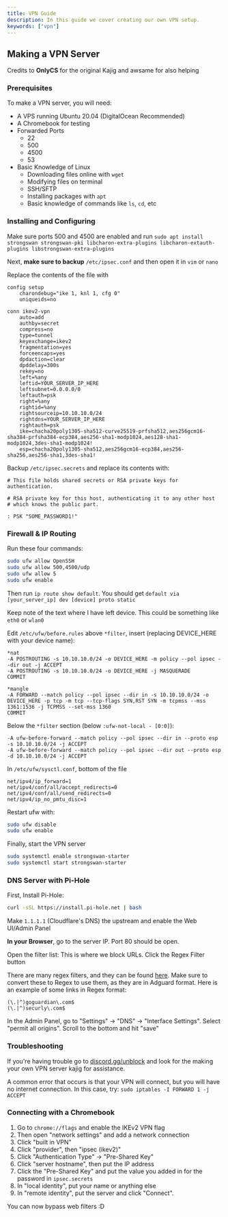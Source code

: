 ```yaml
---
title: VPN Guide
description: In this guide we cover creating our own VPN setup.
keywords: ["vpn"]
---
```


## Making a VPN Server

Credits to **OnlyCS** for the original Kajig and awsame for also helping

### Prerequisites

To make a VPN server, you will need:

- A VPS running Ubuntu 20.04 (DigitalOcean Recommended)
- A Chromebook for testing
- Forwarded Ports
  - 22
  - 500
  - 4500
  - 53
- Basic Knowledge of Linux
  - Downloading files online with `wget`
  - Modifying files on terminal
  - SSH/SFTP
  - Installing packages with `apt`
  - Basic knowledge of commands like `ls`, `cd`, etc

### Installing and Configuring

Make sure ports 500 and 4500 are enabled and run `sudo apt install strongswan strongswan-pki libcharon-extra-plugins libcharon-extauth-plugins libstrongswan-extra-plugins`

Next, **make sure to backup** `/etc/ipsec.conf` and then open it in `vim` or `nano`

Replace the contents of the file with

```
config setup
    charondebug="ike 1, knl 1, cfg 0"
    uniqueids=no

conn ikev2-vpn
    auto=add
    authby=secret
    compress=no
    type=tunnel
    keyexchange=ikev2
    fragmentation=yes
    forceencaps=yes
    dpdaction=clear
    dpddelay=300s
    rekey=no
    left=%any
    leftid=YOUR_SERVER_IP_HERE
    leftsubnet=0.0.0.0/0
    leftauth=psk
    right=%any
    rightid=%any
    rightsourceip=10.10.10.0/24
    rightdns=YOUR_SERVER_IP_HERE
    rightauth=psk
    ike=chacha20poly1305-sha512-curve25519-prfsha512,aes256gcm16-sha384-prfsha384-ecp384,aes256-sha1-modp1024,aes128-sha1-modp1024,3des-sha1-modp1024!
    esp=chacha20poly1305-sha512,aes256gcm16-ecp384,aes256-sha256,aes256-sha1,3des-sha1!
```

Backup `/etc/ipsec.secrets` and replace its contents with:

```
# This file holds shared secrets or RSA private keys for authentication.

# RSA private key for this host, authenticating it to any other host
# which knows the public part.

: PSK "SOME_PASSWORD1!"
```

### Firewall & IP Routing

Run these four commands:

```sh
sudo ufw allow OpenSSH
sudo ufw allow 500,4500/udp
sudo ufw allow 5
sudo ufw enable
```

Then run `ip route show default`. You should get `default via [your_server_ip] dev [device] proto static`

Keep note of the text where I have left device. This could be something like `eth0` or `wlan0`

Edit `/etc/ufw/before.rules` above `*filter`, insert (replacing DEVICE\_HERE with your device name):

```
*nat
-A POSTROUTING -s 10.10.10.0/24 -o DEVICE_HERE -m policy --pol ipsec --dir out -j ACCEPT
-A POSTROUTING -s 10.10.10.0/24 -o DEVICE_HERE -j MASQUERADE
COMMIT

*mangle
-A FORWARD --match policy --pol ipsec --dir in -s 10.10.10.0/24 -o DEVICE_HERE -p tcp -m tcp --tcp-flags SYN,RST SYN -m tcpmss --mss 1361:1536 -j TCPMSS --set-mss 1360
COMMIT
```

Below the `*filter` section (below `:ufw-not-local - [0:0]`):

```
-A ufw-before-forward --match policy --pol ipsec --dir in --proto esp -s 10.10.10.0/24 -j ACCEPT
-A ufw-before-forward --match policy --pol ipsec --dir out --proto esp -d 10.10.10.0/24 -j ACCEPT
```

In `/etc/ufw/sysctl.conf`, bottom of the file

```
net/ipv4/ip_forward=1
net/ipv4/conf/all/accept_redirects=0
net/ipv4/conf/all/send_redirects=0
net/ipv4/ip_no_pmtu_disc=1
```

Restart ufw with:

```sh
sudo ufw disable
sudo ufw enable
```

Finally, start the VPN server

```sh
sudo systemctl enable strongswan-starter
sudo systemctl start strongswan-starter
```

### DNS Server with Pi-Hole

First, Install Pi-Hole:

```sh
curl -sSL https://install.pi-hole.net | bash
```

Make `1.1.1.1` (Cloudflare's DNS) the upstream and enable the Web UI/Admin Panel

**In your Browser**, go to the server IP. Port 80 should be open.

Open the filter list: This is where we block URLs. Click the Regex Filter button

There are many regex filters, and they can be found [here](https://gist.github.com/KozmikNano/2833ff805639b2b42788d51fc7b69003). Make sure to convert these to Regex to use them, as they are in Adguard format. Here is an example of some links in Regex format:

```
(\.|^)goguardian\.com$
(\.|^)securly\.com$
```

In the Admin Panel, go to "Settings" → "DNS" → "Interface Settings". Select "permit all origins". Scroll to the bottom and hit "save"

### Troubleshooting

If you're having trouble go to [discord.gg/unblock](https://discord.gg/unblock) and look for the making your own VPN server kajig for assistance.

A common error that occurs is that your VPN will connect, but you will have no internet connection. In this case, try: `sudo iptables -I FORWARD 1 -j ACCEPT`

### Connecting with a Chromebook

1. Go to `chrome://flags` and enable the IKEv2 VPN flag
2. Then open "network settings" and add a network connection
3. Click "built in VPN"
4. Click "provider", then "ipsec (ikev2)"
5. Click "Authentication Type" → "Pre-Shared Key"
6. Click "server hostname", then put the IP address
7. Click the "Pre-Shared Key" and put the value you added in for the password in `ipsec.secrets`
8. In "local identity", put your name or anything else
9. In "remote identity", put the server and click "Connect".

You can now bypass web filters :D
